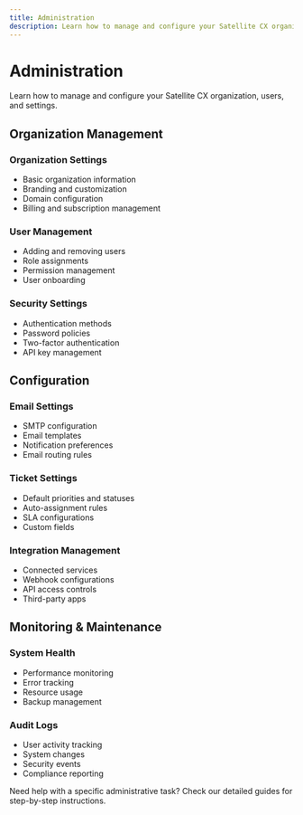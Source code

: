 ```yaml
---
title: Administration
description: Learn how to manage and configure your Satellite CX organization, users, and settings.
---
```


# Administration

Learn how to manage and configure your Satellite CX organization, users, and settings.

## Organization Management

### Organization Settings
- Basic organization information
- Branding and customization
- Domain configuration
- Billing and subscription management

### User Management
- Adding and removing users
- Role assignments
- Permission management
- User onboarding

### Security Settings
- Authentication methods
- Password policies
- Two-factor authentication
- API key management

## Configuration

### Email Settings
- SMTP configuration
- Email templates
- Notification preferences
- Email routing rules

### Ticket Settings
- Default priorities and statuses
- Auto-assignment rules
- SLA configurations
- Custom fields

### Integration Management
- Connected services
- Webhook configurations
- API access controls
- Third-party apps

## Monitoring & Maintenance

### System Health
- Performance monitoring
- Error tracking
- Resource usage
- Backup management

### Audit Logs
- User activity tracking
- System changes
- Security events
- Compliance reporting

Need help with a specific administrative task? Check our detailed guides for step-by-step instructions.